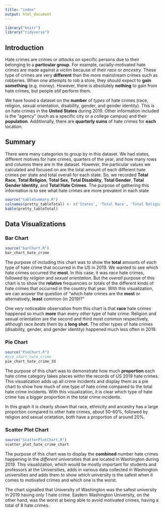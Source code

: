 ```yaml
---
title: "index"
output: html_document
---
```

```r
library("knitr")
library("tidyverse")
```


## Introduction
Hate crimes are crimes or _attacks_ on specific persons due to their belonging to a **particular group.** For example, racially-motivated hate crimes are made against a victim because of their _race_ or _ancestry_. These type of crimes are very **different** than the more mainstream crimes such as robberies. When one attempts to rob a store, they should expect to **gain something** (e.g. money). However, there is absolutely **nothing** to gain from hate crimes, but people _still_ perform them.
  
We have found a dataset on the **number** of _types_ of hate crimes (race, religion, sexual orientation, disability, gender, and gender identity). This is on hate crimes in the **United States** during 2019. Other information included is the "agency" (such as a specific city or a college campus) and their **population**. Additionally, there are **quarterly sums** of hate crimes for **each** location. 


## Summary

There were many categories to group by in this dataset. We had states, different motives for hate crimes, quarters of the year, and how many rows and columns there are in the dataset. However, the particular values we calculated and focused on are the total amount of each different hate crimes per state and total overall for each state. So, we recorded **Total Race**, **Total Religion**, **Total Sex**, **Total Disability**, **Total Gender**, **Total Gender Identity**, and **Total Hate Crimes**. The purpose of gathering this information is to see what hate crimes are more prevalent in each state

```r
source("tableSummary.R")
colnames(pretty_tableTotal) <- c('States', 'Total Race', 'Total Religion', 'Total Sex', 'Total Disability', 'Total Gender', 'Total Gender Identity', 'Total Hate Crimes')
kable(pretty_tableTotal)
```


## Data Visualizations

### Bar Chart

```r
source("barChart.R")
bar_chart_hate_crime
```

The purpose of including this chart was to show the **total** amounts of _each_ type of hate crime that occurred in the US in 2019. We wanted to see which hate crimes occurred the **most**. In this case, it was _race_ hate crimes, followed by _religion_ and _sexual orientation_. But the _overall_ purpose of this chart is to show the **relative** frequencies or totals of the different kinds of hate crimes that occurred in the country that year. With this visualization, we can answer the question of "which hate crimes are the **most** or alternatively, **least** common (in 2019)?"

One _very_ noticeable observation from this chart is that **race** hate crimes happened so much **more** than every _other_ type of hate crime. Religion and sexual orientation are the second and third most common respectively, although race _beats_ them by a **long shot.** The other types of hate crimes (disability, gender, and gender identity) happened much less often in 2019.

### Pie Chart

```r
source("PieChart.R")
#pie_chart_hate_crime
pie_chart_hate_crime_3d
```

The purpose of this chart was to demonstrate how much **proportion** each hate crime category takes places withn the records of US 2019 hate crimes. This visualization adds up all crime incidents and display them as a pie chart to show how much of one type of hate crime compared to the total hate crime incidents. With this visualization, it is clear which type of hate crime has a bigger proportion in the total crime incidents.

In this graph it is clearly shown that race, ethnicity and ancestry has a large proportion compared to other hate crimes, about 50-60%, followed by religion and sexual orietation, both have a proportion of around 20%.

### Scatter Plot Chart

```r
source("ScatterPlotChart.R")
scatter_plot_hate_crime_chart
```

The purpose of this chart was to display the **combined** number hate crimes happening in the _different_ universities that are located in Washington during 2019. 
This visualization, which would be mostly important for students and professors at the Universities, adds in various data collected in Washington universities and adds them to show which university is the safest when it comes to motivated crimes and which one is the worst. 

The chart signalled that University of Washington was the safest university in 2019 having only 1 hate crime. Eastern Washington University, on the other hand, was the worst at being able to avoid motivated crimes, having a total of 8 hate crimes.
